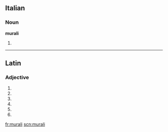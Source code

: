 ==Italian==

===Noun===
'''murali''' {{f}}

# {{plural of|[[murale]]|lang=it}}

----

==Latin==

===Adjective===
{{la-adj-form|mūrālī}}

# {{inflection of|muralis|mūrālis|dat|m|s|lang=la}}
# {{inflection of|muralis|mūrālis|dat|f|s|lang=la}}
# {{inflection of|muralis|mūrālis|dat|n|s|lang=la}}
# {{inflection of|muralis|mūrālis|abl|m|s|lang=la}}
# {{inflection of|muralis|mūrālis|abl|n|s|lang=la}}
# {{inflection of|muralis|mūrālis|abl|f|s|lang=la}}


[[fr:murali]]
[[scn:murali]]